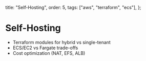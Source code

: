   title: "Self-Hosting",
  order: 5,
  tags: ["aws", "terraform", "ecs"],
};

# Self-Hosting

- Terraform modules for hybrid vs single-tenant
- ECS/EC2 vs Fargate trade-offs
- Cost optimization (NAT, EFS, ALB)
